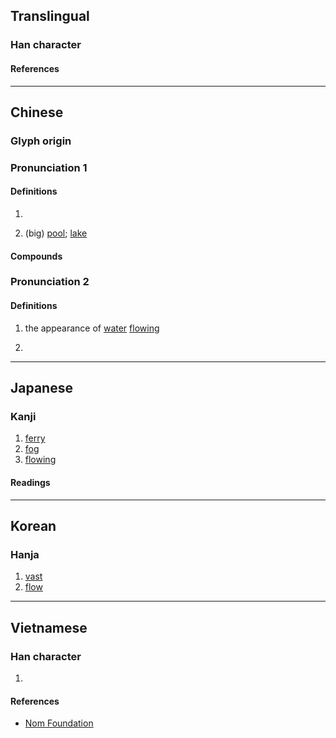 {{character info}}
==Translingual==

===Han character===
{{Han char|rn=85|rad=水|as=04|sn=7|four=30117|canj=EYHN|ids=⿰氵亢}}

====References====
{{Han ref|kx=0610.030|dkj=17187|dj=1002.130|hdz=31572.020|uh=6C86}}

----

==Chinese==
{{zh-forms}}

===Glyph origin===
{{Han etym}}

===Pronunciation 1===
{{zh-pron
|m=hàng
|c=hong4
|mn=khòng
|mc=2
|oc=2
|cat=n
}}

====Definitions====
{{zh-hanzi}}

# {{n-g|Used in {{zh-l|沆漭}} and {{zh-l|沆瀣}}, etc.}}
# {{zh-hg}} (big) [[pool]]; [[lake]]

====Compounds====
{{zh-der|沆瀣|沆瀣一氣|漭沆|沆漭|沆溉|沆灾}}

===Pronunciation 2===
{{zh-pron
|m=háng
|mc=1
|oc=1
|cat=a,adv
}}

====Definitions====
{{zh-hanzi}}

# {{zh-hg}} the appearance of [[water]] [[flow]]ing
# {{zh-hg}} {{zh-synonym|渡}}

----

==Japanese==

===Kanji===
{{ja-kanji|grade=|rs=水04}}

# [[ferry]]
# [[fog]]
# [[flowing]]

====Readings====
{{ja-readings
|on=こう, ごう
|kun=ひろい
|nanori=ひろし
}}

----

==Korean==

===Hanja===
{{ko-hanja|항}}

# [[vast]]
# [[flow]]

----

==Vietnamese==

===Han character===
{{vi-readings|rs=水04|reading=hàng}}

# {{rfdef|vi|sort=水04}}

====References====
* [http://nomfoundation.org/common/nom_details.php?codepoint=6c86 Nom Foundation]